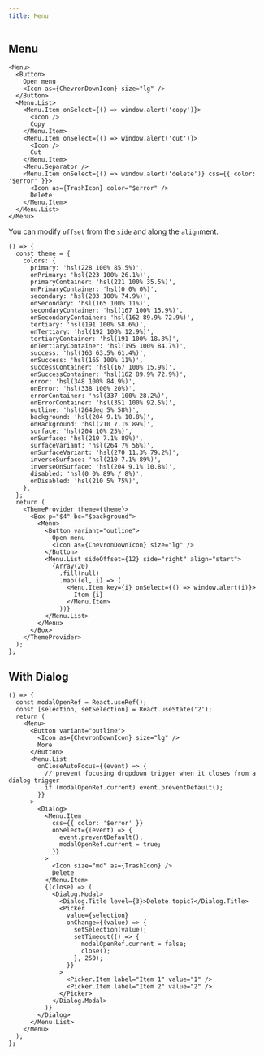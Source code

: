 ```yaml
---
title: Menu
---
```


## Menu

```tsx preview
<Menu>
  <Button>
    Open menu
    <Icon as={ChevronDownIcon} size="lg" />
  </Button>
  <Menu.List>
    <Menu.Item onSelect={() => window.alert('copy')}>
      <Icon />
      Copy
    </Menu.Item>
    <Menu.Item onSelect={() => window.alert('cut')}>
      <Icon />
      Cut
    </Menu.Item>
    <Menu.Separator />
    <Menu.Item onSelect={() => window.alert('delete')} css={{ color: '$error' }}>
      <Icon as={TrashIcon} color="$error" />
      Delete
    </Menu.Item>
  </Menu.List>
</Menu>
```

You can modify `offset` from the `side` and along the `align`ment.

```tsx preview
() => {
  const theme = {
    colors: {
      primary: 'hsl(228 100% 85.5%)',
      onPrimary: 'hsl(223 100% 26.1%)',
      primaryContainer: 'hsl(221 100% 35.5%)',
      onPrimaryContainer: 'hsl(0 0% 0%)',
      secondary: 'hsl(203 100% 74.9%)',
      onSecondary: 'hsl(165 100% 11%)',
      secondaryContainer: 'hsl(167 100% 15.9%)',
      onSecondaryContainer: 'hsl(162 89.9% 72.9%)',
      tertiary: 'hsl(191 100% 58.6%)',
      onTertiary: 'hsl(192 100% 12.9%)',
      tertiaryContainer: 'hsl(191 100% 18.8%)',
      onTertiaryContainer: 'hsl(195 100% 84.7%)',
      success: 'hsl(163 63.5% 61.4%)',
      onSuccess: 'hsl(165 100% 11%)',
      successContainer: 'hsl(167 100% 15.9%)',
      onSuccessContainer: 'hsl(162 89.9% 72.9%)',
      error: 'hsl(348 100% 84.9%)',
      onError: 'hsl(338 100% 20%)',
      errorContainer: 'hsl(337 100% 28.2%)',
      onErrorContainer: 'hsl(351 100% 92.5%)',
      outline: 'hsl(264deg 5% 58%)',
      background: 'hsl(204 9.1% 10.8%)',
      onBackground: 'hsl(210 7.1% 89%)',
      surface: 'hsl(204 10% 25%)',
      onSurface: 'hsl(210 7.1% 89%)',
      surfaceVariant: 'hsl(264 7% 56%)',
      onSurfaceVariant: 'hsl(270 11.3% 79.2%)',
      inverseSurface: 'hsl(210 7.1% 89%)',
      inverseOnSurface: 'hsl(204 9.1% 10.8%)',
      disabled: 'hsl(0 0% 89% / 8%)',
      onDisabled: 'hsl(210 5% 75%)',
    },
  };
  return (
    <ThemeProvider theme={theme}>
      <Box p="$4" bc="$background">
        <Menu>
          <Button variant="outline">
            Open menu
            <Icon as={ChevronDownIcon} size="lg" />
          </Button>
          <Menu.List sideOffset={12} side="right" align="start">
            {Array(20)
              .fill(null)
              .map((el, i) => (
                <Menu.Item key={i} onSelect={() => window.alert(i)}>
                  Item {i}
                </Menu.Item>
              ))}
          </Menu.List>
        </Menu>
      </Box>
    </ThemeProvider>
  );
};
```

## With Dialog

```tsx preview
() => {
  const modalOpenRef = React.useRef();
  const [selection, setSelection] = React.useState('2');
  return (
    <Menu>
      <Button variant="outline">
        <Icon as={ChevronDownIcon} size="lg" />
        More
      </Button>
      <Menu.List
        onCloseAutoFocus={(event) => {
          // prevent focusing dropdown trigger when it closes from a dialog trigger
          if (modalOpenRef.current) event.preventDefault();
        }}
      >
        <Dialog>
          <Menu.Item
            css={{ color: '$error' }}
            onSelect={(event) => {
              event.preventDefault();
              modalOpenRef.current = true;
            }}
          >
            <Icon size="md" as={TrashIcon} />
            Delete
          </Menu.Item>
          {(close) => (
            <Dialog.Modal>
              <Dialog.Title level={3}>Delete topic?</Dialog.Title>
              <Picker
                value={selection}
                onChange={(value) => {
                  setSelection(value);
                  setTimeout(() => {
                    modalOpenRef.current = false;
                    close();
                  }, 250);
                }}
              >
                <Picker.Item label="Item 1" value="1" />
                <Picker.Item label="Item 2" value="2" />
              </Picker>
            </Dialog.Modal>
          )}
        </Dialog>
      </Menu.List>
    </Menu>
  );
};
```
